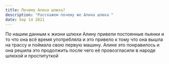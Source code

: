 ```yaml
---
title: Почему Алина шлюха?
description: "Расскажем почему же Алина шлюха "
date: Sep 14 2021
---
```


По нашим данным к жизни шлюхи Алину привели постоянные пьянки и то что она всё время употребляла и это привело к тому что она вышла на трассу и поймала свою первую машину. Алине это понравилось и она решила это продолжить после чего её провозгласили в народе шлюхой и проституткой
